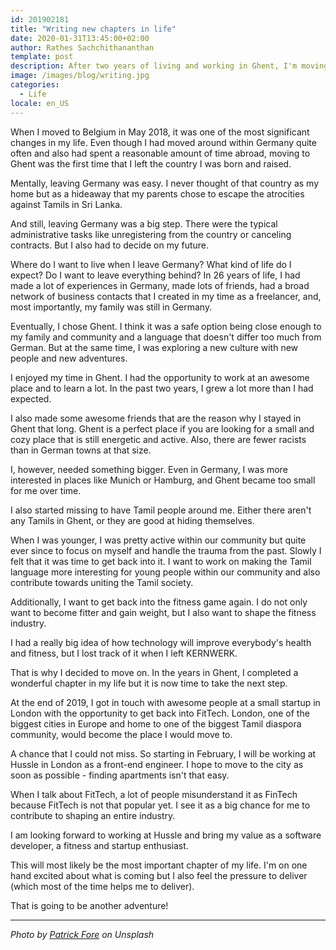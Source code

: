 ```yaml
---
id: 201902181
title: "Writing new chapters in life"
date: 2020-01-31T13:45:00+02:00
author: Rathes Sachchithananthan
template: post
description: After two years of living and working in Ghent, I'm moving on to write another chapter. Here is the story about it.
image: /images/blog/writing.jpg
categories:
  - Life
locale: en_US
---
```


When I moved to Belgium in May 2018, it was one of the most significant changes in my life. Even though I had moved around within Germany quite often and also had spent a reasonable amount of time abroad, moving to Ghent was the first time that I left the country I was born and raised.

Mentally, leaving Germany was easy. I never thought of that country as my home but as a hideaway that my parents chose to escape the atrocities against Tamils in Sri Lanka.

And still, leaving Germany was a big step. There were the typical administrative tasks like unregistering from the country or canceling contracts. But I also had to decide on my future.

Where do I want to live when I leave Germany? What kind of life do I expect? Do I want to leave everything behind? In 26 years of life, I had made a lot of experiences in Germany, made lots of friends, had a broad network of business contacts that I created in my time as a freelancer, and, most importantly, my family was still in Germany.

Eventually, I chose Ghent. I think it was a safe option being close enough to my family and community and a language that doesn't differ too much from German. But at the same time, I was exploring a new culture with new people and new adventures.

I enjoyed my time in Ghent. I had the opportunity to work at an awesome place and to learn a lot. In the past two years, I grew a lot more than I had expected.

I also made some awesome friends that are the reason why I stayed in Ghent that long. Ghent is a perfect place if you are looking for a small and cozy place that is still energetic and active. Also, there are fewer racists than in German towns at that size.

I, however, needed something bigger. Even in Germany, I was more interested in places like Munich or Hamburg, and Ghent became too small for me over time.

I also started missing to have Tamil people around me. Either there aren't any Tamils in Ghent, or they are good at hiding themselves.

When I was younger, I was pretty active within our community but quite ever since to focus on myself and handle the trauma from the past. Slowly I felt that it was time to get back into it. I want to work on making the Tamil language more interesting for young people within our community and also contribute towards uniting the Tamil society.

Additionally, I want to get back into the fitness game again. I do not only want to become fitter and gain weight, but I also want to shape the fitness industry.

I had a really big idea of how technology will improve everybody's health and fitness, but I lost track of it when I left KERNWERK.

That is why I decided to move on. In the years in Ghent, I completed a wonderful chapter in my life but it is now time to take the next step.

At the end of 2019, I got in touch with awesome people at a small startup in London with the opportunity to get back into FitTech. London, one of the biggest cities in Europe and home to one of the biggest Tamil diaspora community, would become the place I would move to.

A chance that I could not miss. So starting in February, I will be working at Hussle in London as a front-end engineer. I hope to move to the city as soon as possible - finding apartments isn't that easy.

When I talk about FitTech, a lot of people misunderstand it as FinTech because FitTech is not that popular yet. I see it as a big chance for me to contribute to shaping an entire industry.

I am looking forward to working at Hussle and bring my value as a software developer, a fitness and startup enthusiast.

This will most likely be the most important chapter of my life. I'm on one hand excited about what is coming but I also feel the pressure to deliver (which most of the time helps me to deliver).

That is going to be another adventure!

---

_Photo by [Patrick Fore](https://unsplash.com/@patrickian4) on Unsplash_
